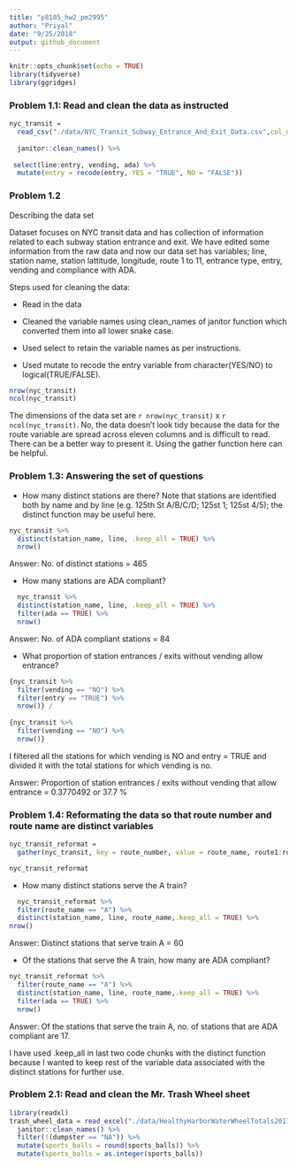```yaml
---
title: "p8105_hw2_pm2995"
author: "Priyal"
date: "9/25/2018"
output: github_document
---
```


```r
knitr::opts_chunk$set(echo = TRUE)
library(tidyverse)
library(ggridges)
```

### Problem 1.1: Read and clean the data as instructed

```r
nyc_transit = 
  read_csv("./data/NYC_Transit_Subway_Entrance_And_Exit_Data.csv",col_names = TRUE) %>%
  
  janitor::clean_names() %>% 
  
 select(line:entry, vending, ada) %>% 
  mutate(entry = recode(entry, YES = "TRUE", NO = "FALSE"))
```

### Problem 1.2 
Describing the data set

Dataset focuses on NYC transit data and has collection of information related to each subway station entrance and exit. We have edited some information from the raw data and now our data set has variables; line, station name, station lattitude, longitude, route 1 to 11, entrance type, entry, vending and compliance with ADA.

Steps used for cleaning the data:

* Read in the data

* Cleaned the variable names using clean_names of janitor function which converted them into all lower snake case.

* Used select to retain the variable names as per instructions.

* Used mutate to recode the entry variable from character(YES/NO) to logical(TRUE/FALSE).

```r
nrow(nyc_transit)
ncol(nyc_transit)
```

The dimensions of the data set are  `r nrow(nyc_transit)` x `r ncol(nyc_transit)`. No, the data doesn't look tidy because the data for the route variable are spread across eleven columns and is difficult to read. There can be a better way to present it. Using the gather function here can be helpful.

### Problem 1.3: Answering the set of questions

* How many distinct stations are there? Note that stations are identified both by name and by line (e.g. 125th St A/B/C/D; 125st 1; 125st 4/5); the distinct function may be useful here.


```r
nyc_transit %>%  
  distinct(station_name, line, .keep_all = TRUE) %>% 
  nrow()
``` 

Answer: No. of distinct stations = 465


* How many stations are ADA compliant?

```r
  nyc_transit %>%
  distinct(station_name, line, .keep_all = TRUE) %>% 
  filter(ada == TRUE) %>% 
  nrow()
```

Answer: No. of ADA compliant stations = 84


* What proportion of station entrances / exits without vending allow entrance?

```r
{nyc_transit %>% 
  filter(vending == "NO") %>% 
  filter(entry == "TRUE") %>% 
  nrow()} /
  
{nyc_transit %>% 
  filter(vending == "NO") %>% 
  nrow()}

```

I filtered all the stations for which vending is NO and entry = TRUE and divided it with the total stations for which vending is no.

Answer: Proportion of station entrances / exits without vending that allow entrance = 0.3770492 or 37.7 % 


### Problem 1.4: Reformating the data so that route number and route name are distinct variables

```r
nyc_transit_reformat = 
  gather(nyc_transit, key = route_number, value = route_name, route1:route11) 

nyc_transit_reformat
```


* How many distinct stations serve the A train? 

```r
  nyc_transit_reformat %>%
  filter(route_name == "A") %>% 
  distinct(station_name, line, route_name,.keep_all = TRUE) %>%  
nrow()
```

Answer: Distinct stations that serve train A = 60


* Of the stations that serve the A train, how many are ADA compliant?

```r
nyc_transit_reformat %>% 
  filter(route_name == "A") %>%
  distinct(station_name, line, route_name,.keep_all = TRUE) %>%
  filter(ada == TRUE) %>%
  nrow()
```

Answer: Of the stations that serve the train A, no. of stations that are ADA compliant are 17. 

I have used .keep_all in last two code chunks with the distinct function because I wanted to keep rest of the variable data associated with the distinct stations for further use.

### Problem 2.1: Read and clean the Mr. Trash Wheel sheet


```r
library(readxl)
trash_wheel_data = read_excel("./data/HealthyHarborWaterWheelTotals2017-9-26.xlsx", sheet = "Mr. Trash Wheel", range = cell_cols("A:N"), col_names = TRUE) %>% 
  janitor::clean_names() %>% 
  filter(!(dumpster == "NA")) %>% 
  mutate(sports_balls = round(sports_balls)) %>% 
  mutate(sports_balls = as.integer(sports_balls))
```

